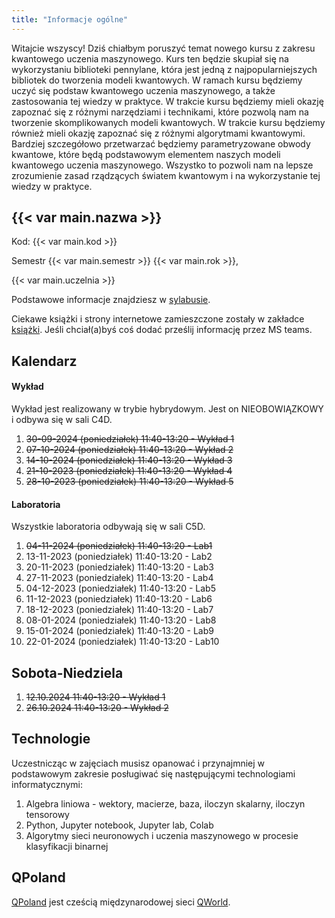 ```yaml
---
title: "Informacje ogólne"
---
```


Witajcie wszyscy! Dziś chiałbym poruszyć temat nowego kursu z zakresu kwantowego uczenia maszynowego. 
Kurs ten będzie skupiał się na wykorzystaniu biblioteki pennylane, która jest jedną z najpopularniejszych bibliotek do tworzenia modeli kwantowych. 
W ramach kursu będziemy uczyć się podstaw kwantowego uczenia maszynowego, a także zastosowania tej wiedzy w praktyce. 
W trakcie kursu będziemy mieli okazję zapoznać się z różnymi narzędziami i technikami, które pozwolą nam na tworzenie skomplikowanych modeli kwantowych. 
W trakcie kursu będziemy również mieli okazję zapoznać się z różnymi algorytmami kwantowymi.
Bardziej szczegółowo przetwarzać będziemy parametryzowane obwody kwantowe, które będą podstawowym elementem naszych modeli kwantowego uczenia maszynowego. Wszystko to pozwoli nam na lepsze zrozumienie zasad rządzących światem kwantowym i na wykorzystanie tej wiedzy w praktyce.


## {{< var main.nazwa >}}

Kod: {{< var main.kod >}}

Semestr {{< var main.semestr >}} {{< var main.rok >}},

{{< var main.uczelnia >}}

Podstawowe informacje znajdziesz w [sylabusie](/sylabus).

Ciekawe książki i strony internetowe zamieszczone zostały w zakładce [książki](/ksiazki). 
Jeśli chciał(a)byś coś dodać prześlij informację przez MS teams.

## Kalendarz

#### Wykład 

Wykład jest realizowany w trybie hybrydowym.
Jest on NIEOBOWIĄZKOWY i odbywa się w sali C4D.

1. <del>30-09-2024 (poniedziałek) 11:40-13:20 -  Wykład 1</del>
2. <del>07-10-2024 (poniedziałek) 11:40-13:20 -  Wykład 2</del>
3. <del>14-10-2024 (poniedziałek) 11:40-13:20 -  Wykład 3</del> 
4. <del>21-10-2023 (poniedziałek) 11:40-13:20 -  Wykład 4</del>
5. <del>28-10-2023 (poniedziałek) 11:40-13:20 -  Wykład 5</del>

#### Laboratoria

Wszystkie laboratoria odbywają się w sali C5D.

1. <del>04-11-2024 (poniedziałek) 11:40-13:20 - Lab1</del>
2. 13-11-2023 (poniedziałek) 11:40-13:20 - Lab2
3. 20-11-2023 (poniedziałek) 11:40-13:20 - Lab3
4. 27-11-2023 (poniedziałek) 11:40-13:20 - Lab4
5. 04-12-2023 (poniedziałek) 11:40-13:20 - Lab5
6. 11-12-2023 (poniedziałek) 11:40-13:20 - Lab6
7. 18-12-2023 (poniedziałek) 11:40-13:20 - Lab7
8. 08-01-2024 (poniedziałek) 11:40-13:20 - Lab8
9. 15-01-2024 (poniedziałek) 11:40-13:20 - Lab9
10. 22-01-2024 (poniedziałek) 11:40-13:20 - Lab10


## Sobota-Niedziela

1. <del>12.10.2024 11:40-13:20 - Wykład 1</del>
2. <del>26.10.2024 11:40-13:20 - Wykład 2</del>

## Technologie

Uczestnicząc w zajęciach musisz opanować i przynajmniej w podstawowym zakresie posługiwać się następującymi technologiami informatycznymi:

1. Algebra liniowa - wektory, macierze, baza, iloczyn skalarny, iloczyn tensorowy
2. Python, Jupyter notebook, Jupyter lab, Colab
3. Algorytmy sieci neuronowych i uczenia maszynowego w procesie klasyfikacji binarnej

## QPoland 

[QPoland](https://qworld.net/qpoland/) jest cześcią międzynarodowej sieci [QWorld](https://qworld.net).
